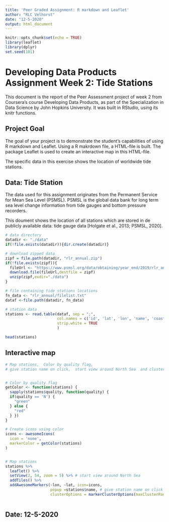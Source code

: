 ```yaml
---
title: 'Peer Graded Assignment: R markdown and Leaflet'
author: "RLC Velhorst"
date: "12-5-2020"
output: html_document
---
```


```r
knitr::opts_chunk$set(echo = TRUE)
library(leaflet)
library(dplyr)
set.seed(101)
```

# Developing Data Products Assignment Week 2: Tide Stations

This document is the report of the Peer Assessment project of week 2 from Coursera’s course Developing Data Products, as part of the Specialization in Data Science by John Hopkins University. It was built in RStudio, using its knitr functions. 

## Project Goal

The goal of your project is to demonstrate the student's capabilities of using R markdown and Leaflet. Using a R makrdown file, a HTML-file is built. The package Leaflet is used to create an interactive map in this HTML-file.  

The specific data in this exercise shows the location of worldwide tide stations.

## Data: Tide Station

The data used for this assignment originates from the Permanent Service for Mean Sea Level (PSMSL).
PSMSL is the global data bank for long term sea level change information from tide gauges and bottom pressure recorders.

This doument shows the location of all stations which are stored in de publicly available data: tide gauge data [Holgate et al., 2013; PSMSL, 2020].

```r

# data directory
datadir <- "./data"
if(!file.exists(datadir)){dir.create(datadir)}

# download zipped data
zipf = file.path(datadir, "rlr_annual.zip")
if(!file.exists(zipf)){
  fileUrl <- "https://www.psmsl.org/data/obtaining/year_end/2019/rlr_annual.zip"
  download.file(fileUrl,destfile = zipf)
  unzip(zipf,exdir="./data")
}

# file containing tide stations locations
fn_data <- "rlr_annual/filelist.txt"
dataf <-file.path(datadir, fn_data)

# station data
stations <- read.table(dataf, sep = ";",
                       col.names = c('id', 'lat', 'lon', 'name', 'coastline_code', 'station_code', 'quality'),
                       strip.white = TRUE
                       )

head(stations)
```

## Interactive map

```r

# Map stations,  Color by quality flag, 
# give station name on click,  start view around North Sea  and cluster stations


# Color by quality flag
getColor <- function(stations) {
  sapply(stations$quality, function(quality) {
  if(quality == 'N') {
    "green"
  } else {
    "red"
  } })
}

# Create icons using color
icons <- awesomeIcons(
  icon = 'none',
  markerColor = getColor(stations)
)


# Map stations
stations %>% 
  leaflet() %>% 
  setView(2, 54, zoom = 5) %>% # start view around North Sea
  addTiles() %>%
  addAwesomeMarkers(~lon, ~lat, icon=icons,
                    popup =stations$name, # give station name on click
                    clusterOptions = markerClusterOptions(maxClusterRadius = 25))



```

## Date: 12-5-2020


